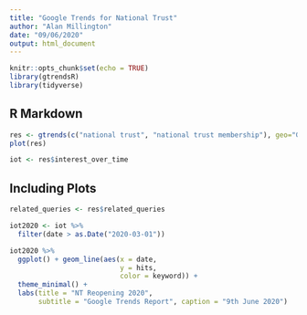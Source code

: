 ```yaml
---
title: "Google Trends for National Trust"
author: "Alan Millington"
date: "09/06/2020"
output: html_document
---
```


```r
knitr::opts_chunk$set(echo = TRUE)
library(gtrendsR)
library(tidyverse)
```

## R Markdown


```r

res <- gtrends(c("national trust", "national trust membership"), geo="GB")
plot(res)

iot <- res$interest_over_time

```

## Including Plots


```r
related_queries <- res$related_queries

iot2020 <- iot %>% 
  filter(date > as.Date("2020-03-01"))

iot2020 %>% 
  ggplot() + geom_line(aes(x = date,
                           y = hits,
                           color = keyword)) +
  theme_minimal() +
  labs(title = "NT Reopening 2020",
       subtitle = "Google Trends Report", caption = "9th June 2020")

```

